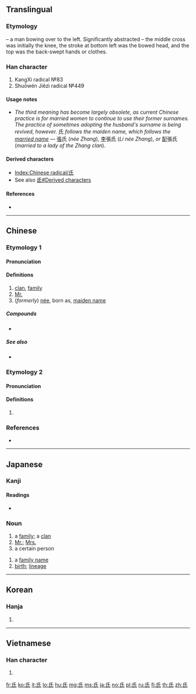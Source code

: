 ==Translingual==
{{stroke order|type=animate}}

===Etymology===
{{Han etyl}}
{{liushu|p}} – a man bowing over to the left. Significantly abstracted – the middle cross was initially the knee, the stroke at bottom left was the bowed head, and the top was the back-swept hands or clothes.

===Han character===
{{Han char|rn=83|rad=氏|as=00|sn=4|four=72740|canj=HVP}}

# KangXi radical №83
# Shuōwén Jiězì radical №449

====Usage notes====
* ''The third meaning has become largely obsolete, as current Chinese practice is for married women to continue to use their former surnames. The practice of sometimes adopting the husband's surname is being revived, however.'' 氏 ''follows the maiden name, which follows the [[married name]]'' — [[張]]氏 (''née Zhang''), [[李]]張氏 (''Li née Zhang''), ''or'' [[配]]張氏 (''married to a lady of the Zhang clan'').

====Derived characters====
* [[Index:Chinese radical/氏]]
* See also [[氐#Derived characters]]

====References====
* {{Han ref|kx=0597.180|dkj=17026|dj=0988.300|hdz=32130.010|uh=6C0F|ud=27663|bh=A4F3|bd=42227}}

----

==Chinese==
{{zh-forms}}

===Etymology 1===

====Pronunciation====
{{zh-pron
|m=shì
|c=si6
|h=pfs=sṳ
|mn=sī
|w=
|mc=y
|oc=y
|cat=n
}}
{{attention|zh|historical readings need to be distributed properly}}

====Definitions====
{{zh-hanzi}}

# [[clan]], [[family]]
# [[Mr.]]
# (''formerly'') [[née]], born as, [[maiden name]]

=====Compounds=====
* {{zh-l|氏族|clan}}

=====See also=====
* {{sense|Mr.}} {{zh-l|先生}}

===Etymology 2===

====Pronunciation====
{{zh-pron
|m=zhī
|c=zi1
|h=pfs=
|mn=
|w=
|mc=y
|oc=y
|cat=
}}

====Definitions====
{{zh-hanzi}}

# {{zh-only used in|月氏}}

===References===
* {{thcwd|822}}

----

==Japanese==

===Kanji===
{{ja-kanji|rs=氏00|grade=4}}

====Readings====
* {{ja-readings|goon=[[じ]] (ji), [[し]] (shi)|kanon=[[し]] (shi)
|kun=[[うじ]] (uji)
}}

===Noun===
{{ja-noun|し}}

# a [[family]]; a [[clan]]
# [[Mr.]]; [[Mrs.]]
# a certain person
{{ja-noun|うじ}}
# a [[family name]]
# [[birth]]; [[lineage]]

----

==Korean==

===Hanja===
{{ko-hanja|hangeul=[[씨]], [[지]]|eumhun=|rv=ssi, ji|mr=ssi, chi|y=ssi, ci}}

# {{defn|lang=ko|sort=氏00}}

----

==Vietnamese==

===Han character===
{{vi-hantu|[[thị]]|rs=氏00}}

# {{defn|lang=vi|sort=氏00}}

[[Category:CJKV radicals| ]]

[[fr:氏]]
[[ko:氏]]
[[it:氏]]
[[lo:氏]]
[[hu:氏]]
[[mg:氏]]
[[ms:氏]]
[[ja:氏]]
[[no:氏]]
[[pl:氏]]
[[ru:氏]]
[[fi:氏]]
[[th:氏]]
[[zh:氏]]